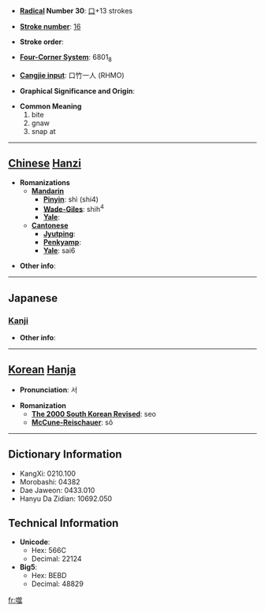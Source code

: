 * '''[[Wiktionary:Chinese radical index| Radical]] Number 30''': [[Wiktionary:Chinese radical index 口|口]]+13 strokes

* '''[[Wiktionary:Chinese total strokes index|Stroke number]]''': [[Wiktionary:Chinese total strokes index 16|16]]

* '''Stroke order''': 

* '''[[Wiktionary:Chinese four corner index|Four-Corner System]]''': 6801<sub>8</sub>

* '''[[Wiktionary:Chinese Cangjie index|Cangjie input]]''': 口竹一人 (RHMO)

* '''Graphical Significance and Origin''': 

* '''Common Meaning'''
*#bite
*# gnaw
*# snap at


----

== [[Chinese]] [[Hanzi]] ==

* '''Romanizations'''
** '''[[Mandarin]]'''
*** '''[[Pinyin]]''': shì (shi4)
*** '''[[Wade-Giles]]''': shih<sup>4</sup>
*** '''[[Yale]]''': 
** '''[[Cantonese]]'''
*** '''[[Jyutping]]''':
*** '''[[Penkyamp]]''': 
*** '''[[Yale]]''': sai6

* '''Other info''': 

----

==Japanese==
===[[Kanji]]===
{{kanji|on readings=[[ぜい]] (zei)|kun readings=[[かむ]] (kamu)}}

* '''Other info''':  

----

== [[Korean]] [[Hanja]] ==

* '''Pronunciation''': 서

* '''Romanization'''
** '''[[The 2000 South Korean Revised Romanization|The 2000 South Korean Revised]]''': seo
** '''[[McCune-Reischauer]]''': sŏ

----

== Dictionary Information ==

* KangXi: 0210.100
* Morobashi: 04382
* Dae Jaweon: 0433.010
* Hanyu Da Zidian: 10692.050

== Technical Information ==

* '''Unicode''':
** Hex: 566C
** Decimal: 22124
* '''Big5''':
** Hex: BEBD
** Decimal: 48829

[[fr:噬]]